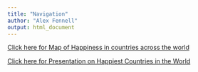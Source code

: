 ```yaml
---
title: "Navigation"
author: "Alex Fennell"
output: html_document
---
```



[Click here for Map of Happiness in countries across the world](https://afenne4.github.io/Leaflet-Assignment/Leaflet_Project.html)

[Click here for Presentation on Happiest Countries in the World](https://afenne4.github.io/Leaflet-Assignment/Plotly_Project.html#1)